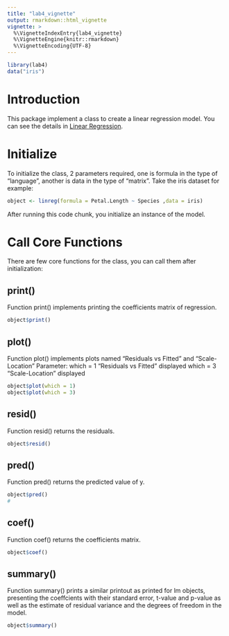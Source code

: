 ```yaml
---
title: "lab4_vignette"
output: rmarkdown::html_vignette
vignette: >
  %\VignetteIndexEntry{lab4_vignette}
  %\VignetteEngine{knitr::rmarkdown}
  %\VignetteEncoding{UTF-8}
---
```


```r
library(lab4)
data("iris")
```

# Introduction

This package implement a class to create a linear regression model. You can see the details in [Linear Regression](https://en.wikipedia.org/wiki/Linear_regression){.uri}.

# Initialize

To initialize the class, 2 parameters required, one is formula in the type of "language", another is data in the type of "matrix". Take the iris dataset for example:

```r
object <- linreg(formula = Petal.Length ~ Species ,data = iris)

```

After running this code chunk, you initialize an instance of the model.

# Call Core Functions

There are few core functions for the class, you can call them after initialization:

## print()

Function print() implements printing the coefficients matrix of regression.

```r
object$print()
```

## plot()

Function plot() implements plots named "Residuals vs Fitted" and "Scale-Location" Parameter: which = 1 "Residuals vs Fitted" displayed which = 3 "Scale-Location" displayed

```r
object$plot(which = 1)
object$plot(which = 3)

```

## resid()

Function resid() returns the residuals.

```r
object$resid()
```

## pred()

Function pred() returns the predicted value of y.

```r
object$pred()
# 
```

## coef()

Function coef() returns the coefficients matrix.

```r
object$coef()
```

## summary()

Function summary() prints a similar printout as printed for lm objects, presenting the coeffcients with their standard error, t-value and p-value as well as the estimate of residual variance and the degrees of freedom in the model.

```r
object$summary()
```
